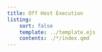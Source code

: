 ```yaml
---
title: Off Host Execution
listing:
    sort: false
    template: ../template.ejs
    contents: ./*/index.qmd
---
```

